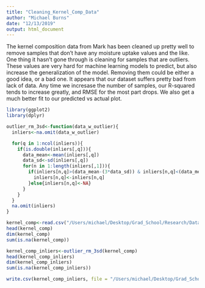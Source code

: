 ```yaml
---
title: "Cleaning_Kernel_Comp_Data"
author: "Michael Burns"
date: "12/13/2019"
output: html_document
---
```


The kernel composition data from Mark has been cleaned up pretty well to remove samples that don't have any moisture uptake values and the like.  One thing it hasn't gone through is cleaning for samples that are outliers.  These values are very hard for machine learning models to predict, but also increase the generalization of the model.  Removing them could be either a good idea, or a bad one.  It appears that our dataset suffers pretty bad from lack of data.  Any time we incresase the number of samples, our R-squared tends to increase greatly, and RMSE for the most part drops.  We also get a much better fit to our predicted vs actual plot.

```r
library(ggplot2)
library(dplyr)
```

```r
outlier_rm_3sd<-function(data_w_outlier){
  inliers<-na.omit(data_w_outlier)

  for(q in 1:ncol(inliers)){
    if(is.double(inliers[,q])){
      data_mean<-mean(inliers[,q])
      data_sd<-sd(inliers[,q])
      for(n in 1:length(inliers[,1])){
        if(inliers[n,q]>(data_mean-(3*data_sd)) & inliers[n,q]<(data_mean+(3*data_sd))){
          inliers[n,q]<-inliers[n,q]
        }else{inliers[n,q]<-NA}
      }
    }
  }
  na.omit(inliers)
}
```

```r
kernel_comp<-read.csv("/Users/michael/Desktop/Grad_School/Research/Datasets/Machine Learning/kernel_comp_all_clean.csv")
head(kernel_comp)
dim(kernel_comp)
sum(is.na(kernel_comp))
```

```r
kernel_comp_inliers<-outlier_rm_3sd(kernel_comp)
head(kernel_comp_inliers)
dim(kernel_comp_inliers)
sum(is.na(kernel_comp_inliers))
```

```r
write.csv(kernel_comp_inliers, file = "/Users/michael/Desktop/Grad_School/Research/Datasets/Machine Learning/kernel_comp_all_inliers.csv", row.names = F)
```


